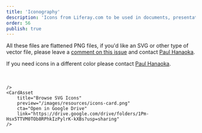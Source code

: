 ```yaml
---
title: 'Iconography'
description: 'Icons from Liferay.com to be used in documents, presentations, etc'
order: 56
publish: true
---
```



All these files are flattened PNG files, if you'd like an SVG or other type of vector file, please leave a [comment on this issue](https://github.com/liferay-design/liferay.design/issues/158) and contact [Paul Hanaoka](mailto:paul.hanaoka@liferay.com).

If you need icons in a different color please contact [Paul Hanaoka](mailto:paul.hanaoka@liferay.com).

<br />
<br />

<Grid variant='smallCards' >
	<CardAsset
		title="Browse PNG Icons"
		preview="/images/resources/icons-card.png"
		cta="Open in Google Drive"
		link="https://drive.google.com/drive/folders/1ftrGhm8R3h-uGSTUB-hQ9TjcxAMXffI0?usp=sharing"

		
	/>
	<CardAsset
		title="Browse SVG Icons"
		preview="/images/resources/icons-card.png"
		cta="Open in Google Drive"
		link="https://drive.google.com/drive/folders/1Pm-Hsx5TTVM0TOb8RPhkIzPylrK-kXBs?usp=sharing"
	/>
</Grid>

<br />
<br />